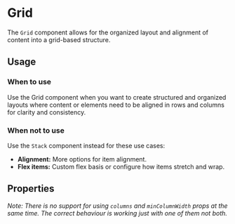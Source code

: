 
<Meta title="MDX|Grid" component={Grid} />

# Grid

The `Grid` component allows for the organized layout and alignment of content into a grid-based structure.

## Usage

### When to use

Use the Grid component when you want to create structured and organized layouts where content or elements need to be aligned in rows and columns for clarity and consistency.

### When not to use

Use the `Stack` component instead for these use cases:

- **Alignment:** More options for item alignment.
- **Flex items:** Custom flex basis or configure how items stretch and wrap.

## Properties

_Note: There is no support for using `columns` and `minColumnWidth` props at the same time. The correct behaviour is working just with one of them not both._

<ArgTypes of={Grid} />
